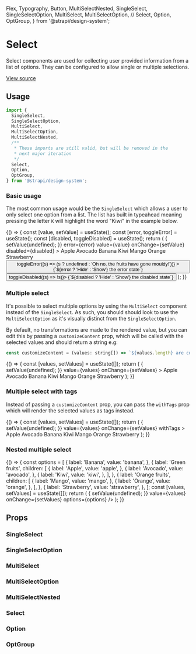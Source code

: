 
  Flex,
  Typography,
  Button,
  MultiSelectNested,
  SingleSelect,
  SingleSelectOption,
  MultiSelect,
  MultiSelectOption,
  //
  Select,
  Option,
  OptGroup,
} from '@strapi/design-system';

<Meta title="Design System/Components/Select" />

# Select

Select components are used for collecting user provided information from a list of options. They can
be configured to allow single or multiple selections.

[View source](https://github.com/strapi/design-system/tree/main/packages/strapi-design-system/src/Select)

## Usage

```js
import {
  SingleSelect,
  SingleSelectOption,
  MultiSelect,
  MultiSelectOption,
  MultiSelectNested,
  /**
   * These imports are still valid, but will be removed in the
   * next major iteration
   */
  Select,
  Option,
  OptGroup,
} from '@strapi/design-system';
```

### Basic usage

The most common usage would be the `SingleSelect` which allows a user to only select one option from a list.
The list has built in typeahead meaning pressing the letter `K` will highlight the word "Kiwi" in the example below.

<Canvas>
  <Story name="basic">
    {() => {
      const [value, setValue] = useState();
      const [error, toggleError] = useState();
      const [disabled, toggleDisabled] = useState();
      return (
        <Flex direction="column" alignItems="center" gap={11}>
          <SingleSelect
            label="Fruits"
            required
            placeholder="My favourite fruit is..."
            hint="Fruits are not vegetables"
            onClear={() => {
              setValue(undefined);
            }}
            error={error}
            value={value}
            onChange={setValue}
            disabled={disabled}
          >
            <SingleSelectOption value="apple">Apple</SingleSelectOption>
            <SingleSelectOption value="avocado">Avocado</SingleSelectOption>
            <SingleSelectOption value="banana">Banana</SingleSelectOption>
            <SingleSelectOption value="kiwi">Kiwi</SingleSelectOption>
            <SingleSelectOption value="mango">Mango</SingleSelectOption>
            <SingleSelectOption value="orange">Orange</SingleSelectOption>
            <SingleSelectOption value="strawberry">Strawberry</SingleSelectOption>
          </SingleSelect>
          <Flex gap={2}>
            <Button
              variant="danger-light"
              onClick={() => toggleError((s) => (s ? undefined : 'Oh no, the fruits have gone mouldy!'))}
            >
              {`${error ? 'Hide' : 'Show'} the error state`}
            </Button>
            <Button variant="tertiary" onClick={() => toggleDisabled((s) => !s)}>
              {`${disabled ? 'Hide' : 'Show'} the disabled state`}
            </Button>
          </Flex>
        </Flex>
      );
    }}
  </Story>
</Canvas>

### Multiple select

It's possible to select multiple options by using the `MultiSelect` component instead of the `SingleSelect`.
As such, you should should look to use the `MultiSelectOption` as it's visually distinct from the `SingleSelectOption`.

By default, no transformations are made to the rendered value, but you can edit this by passing a `customizeContent` prop,
which will be called with the selected values and should return a string e.g:

```js
const customizeContent = (values: string[]) => `${values.length} are currently selected`;
```

<Canvas>
  <Story name="multiple">
    {() => {
      const [values, setValues] = useState([]);
      return (
        <MultiSelect
          label="Fruits"
          required
          placeholder="My favourite fruit is..."
          onClear={() => {
            setValue(undefined);
          }}
          value={values}
          onChange={setValues}
        >
          <MultiSelectOption value="apple">Apple</MultiSelectOption>
          <MultiSelectOption value="avocado">Avocado</MultiSelectOption>
          <MultiSelectOption value="banana">Banana</MultiSelectOption>
          <MultiSelectOption value="kiwi">Kiwi</MultiSelectOption>
          <MultiSelectOption value="mango">Mango</MultiSelectOption>
          <MultiSelectOption value="orange">Orange</MultiSelectOption>
          <MultiSelectOption value="strawberry">Strawberry</MultiSelectOption>
        </MultiSelect>
      );
    }}
  </Story>
</Canvas>

### Multiple select with tags

Instead of passing a `customizeContent` prop, you can pass the `withTags` prop which will render the selected values as tags instead.

<Canvas>
  <Story name="multiple with tags">
    {() => {
      const [values, setValues] = useState([]);
      return (
        <MultiSelect
          label="Fruits"
          required
          placeholder="My favourite fruit is..."
          onClear={() => {
            setValue(undefined);
          }}
          value={values}
          onChange={setValues}
          withTags
        >
          <MultiSelectOption value="apple">Apple</MultiSelectOption>
          <MultiSelectOption value="avocado">Avocado</MultiSelectOption>
          <MultiSelectOption value="banana">Banana</MultiSelectOption>
          <MultiSelectOption value="kiwi">Kiwi</MultiSelectOption>
          <MultiSelectOption value="mango">Mango</MultiSelectOption>
          <MultiSelectOption value="orange">Orange</MultiSelectOption>
          <MultiSelectOption value="strawberry">Strawberry</MultiSelectOption>
        </MultiSelect>
      );
    }}
  </Story>
</Canvas>

### Nested multiple select

<Canvas>
  <Story name="multiple nested select">
    {() => {
      const options = [
        {
          label: 'Banana',
          value: 'banana',
        },
        {
          label: 'Green fruits',
          children: [
            {
              label: 'Apple',
              value: 'apple',
            },
            {
              label: 'Avocado',
              value: 'avocado',
            },
            {
              label: 'Kiwi',
              value: 'kiwi',
            },
          ],
        },
        {
          label: 'Orange fruits',
          children: [
            {
              label: 'Mango',
              value: 'mango',
            },
            {
              label: 'Orange',
              value: 'orange',
            },
          ],
        },
        {
          label: 'Strawberry',
          value: 'strawberry',
        },
      ];
      const [values, setValues] = useState([]);
      return (
        <MultiSelectNested
          label="Fruits"
          required
          placeholder="My favourite fruit is..."
          onClear={() => {
            setValue(undefined);
          }}
          value={values}
          onChange={setValues}
          options={options}
        />
      );
    }}
  </Story>
</Canvas>

## Props

### SingleSelect

<ArgsTable of={SingleSelect} />

### SingleSelectOption

<ArgsTable of={SingleSelectOption} />

### MultiSelect

<ArgsTable of={MultiSelect} />

### MultiSelectOption

<ArgsTable of={MultiSelectOption} />

### MultiSelectNested

<ArgsTable of={MultiSelectNested} />

### Select

<ArgsTable of={Select} />

### Option

<ArgsTable of={Option} />

### OptGroup

<ArgsTable of={OptGroup} />
